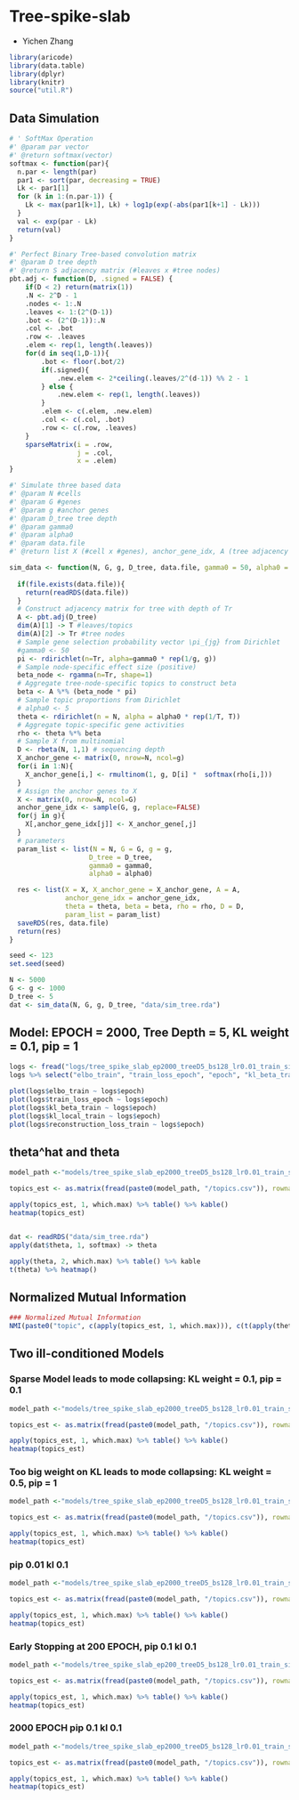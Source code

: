 # Tree-spike-slab
- Yichen Zhang
```r
library(aricode)
library(data.table)
library(dplyr)
library(knitr)
source("util.R")
```

## Data Simulation
```r
# ' SoftMax Operation
#' @param par vector
#' @return softmax(vector)
softmax <- function(par){
  n.par <- length(par)
  par1 <- sort(par, decreasing = TRUE)
  Lk <- par1[1]
  for (k in 1:(n.par-1)) {
    Lk <- max(par1[k+1], Lk) + log1p(exp(-abs(par1[k+1] - Lk))) 
  }
  val <- exp(par - Lk)
  return(val)
}

#' Perfect Binary Tree-based convolution matrix
#' @param D tree depth
#' @return S adjacency matrix (#leaves x #tree nodes)
pbt.adj <- function(D, .signed = FALSE) {
    if(D < 2) return(matrix(1))
    .N <- 2^D - 1
    .nodes <- 1:.N
    .leaves <- 1:(2^(D-1))
    .bot <- (2^(D-1)):.N
    .col <- .bot
    .row <- .leaves
    .elem <- rep(1, length(.leaves))
    for(d in seq(1,D-1)){
        .bot <- floor(.bot/2)
        if(.signed){
            .new.elem <- 2*ceiling(.leaves/2^(d-1)) %% 2 - 1
        } else {
            .new.elem <- rep(1, length(.leaves))
        }
        .elem <- c(.elem, .new.elem)
        .col <- c(.col, .bot)
        .row <- c(.row, .leaves)
    }
    sparseMatrix(i = .row,
                 j = .col,
                 x = .elem)
}

#' Simulate three based data
#' @param N #cells
#' @param G #genes
#' @param g #anchor genes
#' @param D_tree tree depth
#' @param gamma0
#' @param alpha0
#' @param data.file
#' @return list X (#cell x #genes), anchor_gene_idx, A (tree adjacency matrix) 

sim_data <- function(N, G, g, D_tree, data.file, gamma0 = 50, alpha0 = 5){
  
  if(file.exists(data.file)){
    return(readRDS(data.file))
  }
  # Construct adjacency matrix for tree with depth of Tr
  A <- pbt.adj(D_tree)
  dim(A)[1] -> T #leaves/topics 
  dim(A)[2] -> Tr #tree nodes
  # Sample gene selection probability vector \pi_{jg} from Dirichlet
  #gamma0 <- 50
  pi <- rdirichlet(n=Tr, alpha=gamma0 * rep(1/g, g))
  # Sample node-specific effect size (positive)
  beta_node <- rgamma(n=Tr, shape=1)
  # Aggregate tree-node-specific topics to construct beta
  beta <- A %*% (beta_node * pi)
  # Sample topic proportions from Dirichlet
  # alpha0 <- 5
  theta <- rdirichlet(n = N, alpha = alpha0 * rep(1/T, T))
  # Aggregate topic-specific gene activities
  rho <- theta %*% beta
  # Sample X from multinomial
  D <- rbeta(N, 1,1) # sequencing depth
  X_anchor_gene <- matrix(0, nrow=N, ncol=g)
  for(i in 1:N){   
    X_anchor_gene[i,] <- rmultinom(1, g, D[i] *  softmax(rho[i,]))
  }
  # Assign the anchor genes to X
  X <- matrix(0, nrow=N, ncol=G)
  anchor_gene_idx <- sample(G, g, replace=FALSE)
  for(j in g){
    X[,anchor_gene_idx[j]] <- X_anchor_gene[,j] 
  }
  # parameters
  param_list <- list(N = N, G = G, g = g,
                    D_tree = D_tree,
                    gamma0 = gamma0, 
                    alpha0 = alpha0)

  res <- list(X = X, X_anchor_gene = X_anchor_gene, A = A,
              anchor_gene_idx = anchor_gene_idx,
              theta = theta, beta = beta, rho = rho, D = D,
              param_list = param_list)
  saveRDS(res, data.file)
  return(res)
}

seed <- 123
set.seed(seed)

N <- 5000
G <- g <- 1000
D_tree <- 5
dat <- sim_data(N, G, g, D_tree, "data/sim_tree.rda")
```


## Model: EPOCH = 2000, Tree Depth = 5, KL weight = 0.1, pip = 1
```r
logs <- fread("logs/tree_spike_slab_ep2000_treeD5_bs128_lr0.01_train_size1_pip1.0_kl0.1_klbeta1_seed66/20230111/metrics.csv")
logs %>% select("elbo_train", "train_loss_epoch", "epoch", "kl_beta_train", "kl_local_train", "reconstruction_loss_train") %>% na.omit() -> logs

plot(logs$elbo_train ~ logs$epoch)
plot(logs$train_loss_epoch ~ logs$epoch)
plot(logs$kl_beta_train ~ logs$epoch)
plot(logs$kl_local_train ~ logs$epoch)
plot(logs$reconstruction_loss_train ~ logs$epoch)
```

## theta^hat and theta 
```r
model_path <-"models/tree_spike_slab_ep2000_treeD5_bs128_lr0.01_train_size1_pip1.0_kl0.1_klbeta1_seed66"

topics_est <- as.matrix(fread(paste0(model_path, "/topics.csv")), rownames = 1)

apply(topics_est, 1, which.max) %>% table() %>% kable()
heatmap(topics_est)


dat <- readRDS("data/sim_tree.rda")
apply(dat$theta, 1, softmax) -> theta

apply(theta, 2, which.max) %>% table() %>% kable
t(theta) %>% heatmap()
```

## Normalized Mutual Information
```r
### Normalized Mutual Information
NMI(paste0("topic", c(apply(topics_est, 1, which.max))), c(t(apply(theta, 2, which.max))))
```

## Two ill-conditioned Models

### Sparse Model leads to mode collapsing: KL weight = 0.1, pip = 0.1
```r
model_path <-"models/tree_spike_slab_ep2000_treeD5_bs128_lr0.01_train_size1_pip0.1_kl0.1_klbeta1_seed66"

topics_est <- as.matrix(fread(paste0(model_path, "/topics.csv")), rownames = 1)

apply(topics_est, 1, which.max) %>% table() %>% kable()
heatmap(topics_est)
```

### Too big weight on KL leads to mode collapsing: KL weight = 0.5, pip = 1
```r
model_path <-"models/tree_spike_slab_ep2000_treeD5_bs128_lr0.01_train_size1_pip1.0_kl0.5_klbeta1_seed66"

topics_est <- as.matrix(fread(paste0(model_path, "/topics.csv")), rownames = 1)

apply(topics_est, 1, which.max) %>% table() %>% kable()
heatmap(topics_est)
```

### pip 0.01 kl 0.1
```r
model_path <-"models/tree_spike_slab_ep2000_treeD5_bs128_lr0.01_train_size1_pip0.01_kl0.1_klbeta1_seed66"

topics_est <- as.matrix(fread(paste0(model_path, "/topics.csv")), rownames = 1)

apply(topics_est, 1, which.max) %>% table() %>% kable()
heatmap(topics_est)
```

### Early Stopping at 200 EPOCH, pip 0.1 kl 0.1
```r
model_path <-"models/tree_spike_slab_ep200_treeD5_bs128_lr0.01_train_size1_pip0.1_kl0.1_klbeta1_seed66"

topics_est <- as.matrix(fread(paste0(model_path, "/topics.csv")), rownames = 1)

apply(topics_est, 1, which.max) %>% table() %>% kable()
heatmap(topics_est)
```

### 2000 EPOCH  pip 0.1 kl 0.1
```r
model_path <-"models/tree_spike_slab_ep2000_treeD5_bs128_lr0.01_train_size1_pip0.1_kl0.1_klbeta1_seed66"

topics_est <- as.matrix(fread(paste0(model_path, "/topics.csv")), rownames = 1)

apply(topics_est, 1, which.max) %>% table() %>% kable()
heatmap(topics_est)
```